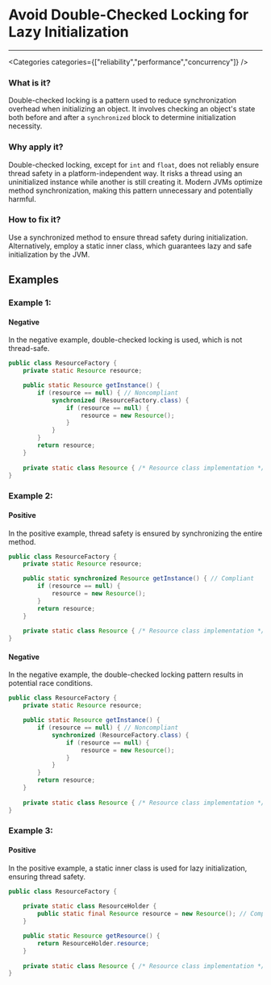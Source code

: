 

# Avoid Double-Checked Locking for Lazy Initialization

<Severity severity={SeverityLevels.HIGH} />

---

<Categories categories={["reliability","performance","concurrency"]} />

### What is it?
Double-checked locking is a pattern used to reduce synchronization overhead when initializing an object. It involves checking an object's state both before and after a `synchronized` block to determine initialization necessity.

### Why apply it?
Double-checked locking, except for `int` and `float`, does not reliably ensure thread safety in a platform-independent way. It risks a thread using an uninitialized instance while another is still creating it. Modern JVMs optimize method synchronization, making this pattern unnecessary and potentially harmful.

### How to fix it?
Use a synchronized method to ensure thread safety during initialization. Alternatively, employ a static inner class, which guarantees lazy and safe initialization by the JVM.

## Examples

### Example 1:

<!-- #example -->

#### Negative

<!-- #example_negative_description -->
In the negative example, double-checked locking is used, which is not thread-safe.

<!-- #example_negative_code -->
```java
public class ResourceFactory {
    private static Resource resource;

    public static Resource getInstance() {
        if (resource == null) { // Noncompliant
            synchronized (ResourceFactory.class) {
                if (resource == null) {
                    resource = new Resource();
                }
            }
        }
        return resource;
    }
    
    private static class Resource { /* Resource class implementation */ }
}
```

### Example 2:

<!-- #example -->

#### Positive

<!-- #example_positive_description -->
In the positive example, thread safety is ensured by synchronizing the entire method.

<!-- #example_positive_code -->
```java
public class ResourceFactory {
    private static Resource resource;

    public static synchronized Resource getInstance() { // Compliant
        if (resource == null) {
            resource = new Resource();
        }
        return resource;
    }
    
    private static class Resource { /* Resource class implementation */ }
}
```

#### Negative

<!-- #example_negative_description -->
In the negative example, the double-checked locking pattern results in potential race conditions.

<!-- #example_negative_code -->
```java
public class ResourceFactory {
    private static Resource resource;

    public static Resource getInstance() {
        if (resource == null) { // Noncompliant
            synchronized (ResourceFactory.class) {
                if (resource == null) {
                    resource = new Resource();
                }
            }
        }
        return resource;
    }
    
    private static class Resource { /* Resource class implementation */ }
}
```

### Example 3:

<!-- #example -->

#### Positive

<!-- #example_positive_description -->
In the positive example, a static inner class is used for lazy initialization, ensuring thread safety.

<!-- #example_positive_code -->
```java
public class ResourceFactory {
    
    private static class ResourceHolder {
        public static final Resource resource = new Resource(); // Compliant
    }

    public static Resource getResource() {
        return ResourceHolder.resource;
    }
    
    private static class Resource { /* Resource class implementation */ }
}
```